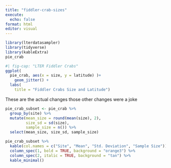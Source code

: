 ```yaml
---
title: "fiddler-crab-sizes"
execute: 
  echo: false
format: html
editor: visual
---
```


```r
library(lterdatasampler)
library(tidyverse)
library(kableExtra)
pie_crab
```

```r
#| fig-cap: "LTER Fiddler Crabs"
ggplot(
  pie_crab, aes(x = size, y = latitude) )+
    geom_jitter() +
  labs(
    title = "Fiddler Crabs Size and Latitude")

```

These are the actual changes those other changes were a joke

```r
pie_crab_subset <- pie_crab %>% 
  group_by(site) %>% 
  mutate(mean_size = round(mean(size), 2),
         size_sd = sd(size),
         sample_size = n()) %>% 
  select(mean_size, size_sd, sample_size)

pie_crab_subset %>%
  kable(col.names = c("Site", "Mean", "Std. Deviation", "Sample Size")) %>%
  column_spec(1, bold = TRUE, background = "orange3") %>% 
  column_spec(2, italic = TRUE, background = "tan") %>% 
  kable_minimal() 
  
  
```
